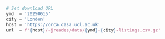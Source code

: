 ```python
# Set download URL
ymd  = '20250615'
city = 'London'
host = 'https://orca.casa.ucl.ac.uk'
url  = f'{host}/~jreades/data/{ymd}-{city}-listings.csv.gz'
```